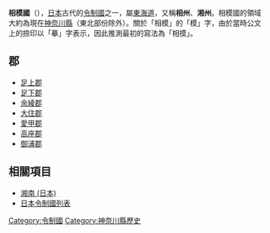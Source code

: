 {{unreferenced|time=2019-03-14T10:15:10+00:00}}
{{japanese|image=Old Japan Sagami.svg|width=300px|caption=相模國在日本的位置|japanese=相模国|kana=さがみのくに|romaji=Sagami no kuni}}
'''相模國'''（{{jpn|j=相模国|kyu=相模國|hg=さがみのくに|rm=Sagaminokuni|f=y}}），[[日本|日本]]古代的[[令制國|令制國]]之一，屬[[東海道|東海道]]，又稱'''相州'''、'''湘州'''。相模國的領域大約為現在[[神奈川縣|神奈川縣]]（東北部份除外）。關於「相模」的「模」字，由於當時公文上的捺印以「摹」字表示，因此推測最初的寫法為「相摸」。

==郡==
*[[足柄上郡|足上郡]]
*[[足柄下郡|足下郡]]
*[[淘綾郡|余綾郡]]
*[[大住郡|大住郡]]
*[[愛甲郡|愛甲郡]]
*[[高座郡|高座郡]]
*[[三浦郡|御浦郡]]

== 相關項目 ==
*[[湘南_(日本)|湘南 (日本)]]
*[[日本令制國列表|日本令制國列表]]

{{相模國的郡}}
{{日本令制國}}
{{Authority control}}
{{DEFAULTSORT:Sagami}}
[[Category:令制國|Category:令制國]]
[[Category:神奈川縣歷史|Category:神奈川縣歷史]]